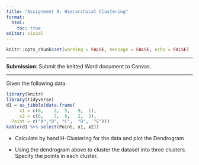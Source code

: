 ```yaml
---
title: "Assignment 9: Hierarchical Clustering"
format: 
  html: 
    toc: true
editor: visual
---
```


```r
knitr::opts_chunk$set(warning = FALSE, message = FALSE, echo = FALSE)
```

------------------------------------------------------------------------

**Submission**: Submit the knitted Word document to Canvas.

------------------------------------------------------------------------

Given the following data. 

```r
library(knitr)
library(tidyverse)
d1 = as_tibble(data.frame(
     x1 = c(0,    2,  5,   9,  1), 
     x2 = c(6,    7,  9,   2,  3),
  Point = c("A","B", "C",  "D",  "E")))
kable(d1 %>% select(Point, x1, x2))
```

- Calculate by hand H-Clustering for the data and plot the Dendrogram

- Using the dendrogram above to cluster the dataset into three clusters. Specify the points in each cluster. 

